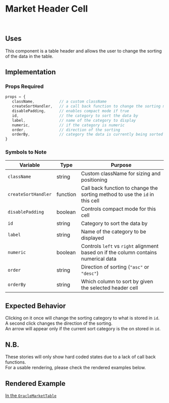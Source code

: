 
# Market Header Cell

<br />

## Uses

This component is a table header and allows the user to change the sorting of the data in the table.

## Implementation

### Props Required

```JavaScript
props = {
   className,           // a custom className
   createSortHandler,   // a call back function to change the sorting method
   disablePadding,      // enables compact mode if true
   id,                  // the category to sort the data by
   label,               // name of the category to display
   numeric,             // if the category is numeric
   order,               // direction of the sorting
   orderBy,             // category the data is currently being sorted by
}
```

### Symbols to Note

| Variable                  | Type         | Purpose                                                                                  |
| ------------------------- | ------------ | ---------------------------------------------------------------------------------------- |
| `className`               | string       | Custom className for sizing and positioning                                              |
| `createSortHandler`       | function     | Call back function to change the sorting method to use the `id` in this cell             |
| `disablePadding`          | boolean      | Controls compact mode for this cell                                                      |
| `id`                      | string       | Category to sort the data by                                                             |
| `label`                   | string       | Name of the category to be displayed                                                     |
| `numeric`                 | boolean      | Controls `left` vs `right` alignment based on if the column contains numerical data      |
| `order`                   | string       | Direction of sorting (`"asc"` or `"desc"`)                                               |
| `orderBy`                 | string       | Which column to sort by given the selected header cell                                   |


## Expected Behavior

Clicking on it once will change the sorting category to what is stored in `id`. <br />
A second click changes the direction of the sorting. <br/>
An arrow will appear only if the current sort category is the on stored in `id`. <br />


## N.B.
These stories will only show hard coded states due to a lack of call back functions. <br/>
For a usable rendering, please check the rendered examples below.

## Rendered Example

[In the `OracleMarketTable`](?path=/story/components-oracle-market-table-whole-table--alpha)

<Canvas>
   <Story id={"components-oracle-market-table-whole-table--alpha"} />
</Canvas>

